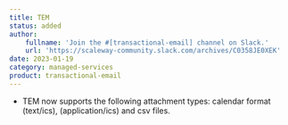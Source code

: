 ```yaml
---
title: TEM
status: added
author:
    fullname: 'Join the #[transactional-email] channel on Slack.'
    url: 'https://scaleway-community.slack.com/archives/C0358JE0XEK'
date: 2023-01-19
category: managed-services
product: transactional-email
---
```


- TEM now supports the following attachment types: calendar format (text/ics), (application/ics) and csv files.

